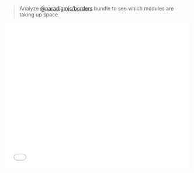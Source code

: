
<Meta title="Docs/Analyze" />

> Analyze [@paradigmjs/borders](https://www.npmjs.com/package/@paradigmjs/borders) bundle to see which modules are taking up space.

<iframe src="./bundle.html" height="400px" width="100%" frameborder="0" />
